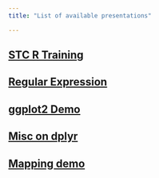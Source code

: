 ```yaml
---
title: "List of available presentations"

---
```



## [STC R Training](https://rushad.netlify.app/slides/online_2020_may_stc_prez)

## [Regular Expression](https://rushad.netlify.app/slides/demo_reg_exp)

## [ggplot2 Demo](https://rushad.netlify.app/slides/demo_ggplot2_master) 

## [Misc on dplyr](https://rushad.netlify.app/slides/dplyr_misc)

## [Mapping demo](https://rushad.netlify.app/slides/demo_mapping)
